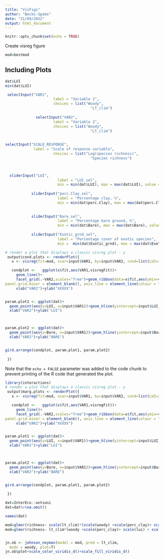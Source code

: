 ```yaml
---
title: "VisFigs"
author: "Becks-Spake"
date: "21/09/2022"
output: html_document
---
```


```r
knitr::opts_chunk$set(echo = TRUE)
```

Create visreg figure

```r
mod=bestmod


```

## Including Plots


```r

dat$LUI
min(dat$LUI)

 selectInput("VAR1", 
                      label = "Variable 1",
                      choices = list("Woody", 
                                       "LT_clim")
             
              selectInput("VAR2", 
                      label = "Variable 2",
                      choices = list("Woody", 
                                       "LT_clim")
                      
                      
selectInput("SCALE_RESPONSE",
             label = "Scale of response variable",
                      choices = list("Log(species richness)", 
                                       "Species richness")



  sliderInput("LUI", 
                        label = "LUI_sel",
                        min = min(dat$LUI), max = max(dat$LUI), value = median(dat$LUI), step = 1),
            
            sliderInput("perc.Clay_sel", 
                        label = "Percentage clay, %",
                        min = min(dat$perc.Clay), max = max(dat$perc.Clay), value = median(dat$perc.Clay), step = 10),
            
  
            sliderInput("Bare_sel", 
                        label = "Percentage bare ground, %",
                        min = min(dat$Bare), max = max(dat$Bare), value = median(dat$Bare), step = 10),
            
            sliderInput("Exotic_grnd_sel", 
                        label = "Percentage cover of exotic species",
                        min =  min(dat$Exotic_grnd), max = max(dat$Exotic_grnd), value = median(dat$Exotic_grnd), step = 10),

# render a plot that displays a classic visreg plot - y
 output$cond.plots <- renderPlot({
   x <- visreg(fit=mod, xvar=input$VAR1, by=input$VAR2, cond=list(LUI=input$LUI_sel, Exotic_grnd=input$Exotic_grnd_sel, Bare=input$Bare_sel),partial=F, print.cond=TRUE,nn=500, scale="response")# scale = response only if input$scale is richness??

   condplot <-   ggplot(x$fit,aes(VAR1,visregFit))+
     geom_line()+
     facet_grid(.~VAR2,scales="free")+geom_ribbon(data=x$fit,aes(ymin=visregLwr,ymax=visregUpr),alpha=0.2)+ theme_bw() + theme(panel.grid.major = element_blank(),
panel.grid.minor = element_blank(), axis.line = element_line(colour = "black"))+
     xlab("VAR2")+ylab("XXXXX")


param.plot1 <- ggplot(dat)+
  geom_point(aes(y=LUI, x=input$VAR1))+geom_hline(yintercept=input$LUI_sel, linetype="dashed", col="red")+
  xlab("VAR2")+ylab("LUI")



param.plot2 <- ggplot(dat)+
  geom_point(aes(y=Bare, x=input$VAR1))+geom_hline(yintercept=input$Bare_sel, linetype="dashed", col="red")+
  xlab("VAR2")+ylab("BARE")


gird.arrange(condplot, param.plot1, param.plot2)
   
 })


```

Note that the `echo = FALSE` parameter was added to the code chunk to prevent printing of the R code that generated the plot.
```r
library(interactions)
# render a plot that displays a classic visreg plot - y
 output$marg.plots <- renderPlot({
   x <- visreg(fit=mod, xvar=input$VAR1, by=input$VAR2, cond=list(LUI=input$LUI_sel, Exotic_grnd=input$Exotic_grnd_sel, Bare=input$Bare_sel),partial=F, print.cond=TRUE,nn=500, scale="response")# scale = response only if input$scale is richness??

   condplot <-   ggplot(x$fit,aes(VAR1,visregFit))+
     geom_line()+
     facet_grid(.~VAR2,scales="free")+geom_ribbon(data=x$fit,aes(ymin=visregLwr,ymax=visregUpr),alpha=0.2)+ theme_bw() + theme(panel.grid.major = element_blank(),
panel.grid.minor = element_blank(), axis.line = element_line(colour = "black"))+
     xlab("VAR2")+ylab("XXXXX")


param.plot1 <- ggplot(dat)+
  geom_point(aes(y=LUI, x=input$VAR1))+geom_hline(yintercept=input$LUI_sel, linetype="dashed", col="red")+
  xlab("VAR2")+ylab("LUI")



param.plot2 <- ggplot(dat)+
  geom_point(aes(y=Bare, x=input$VAR1))+geom_hline(yintercept=input$Bare_sel, linetype="dashed", col="red")+
  xlab("VAR2")+ylab("BARE")


gird.arrange(condplot, param.plot1, param.plot2)
   
 })

```
```r
dat=InterEco::antsuni
dat=dat%>%na.omit()

names(dat)

mod=glmer(richness~ scale(lt_clim)*(scale(woody) +scale(perc_clay)+ scale(lui) + scale(bare)+scale(exotic_grnd))  + (1|farm_id), family="poisson", data=dat)
mod=glmer(richness~ lt_clim*(woody +scale(perc_clay)+ scale(lui) + scale(bare)+scale(exotic_grnd))  + (1|farm_id), family="poisson", data=dat)


jn.ob <- johnson_neyman(model = mod, pred = lt_clim,
  modx = woody, plot=T)
jn.ob$plot+scale_color_viridis_d()+scale_fill_viridis_d()


```

